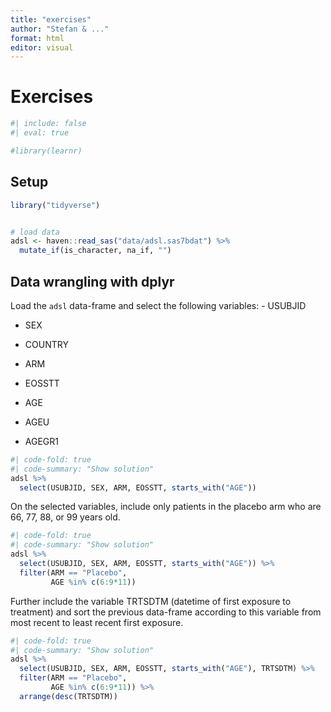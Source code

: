 ```yaml
---
title: "exercises"
author: "Stefan & ..."
format: html
editor: visual
---
```


# Exercises

```r
#| include: false
#| eval: true

#library(learnr)
```

## Setup

```r
library("tidyverse")


# load data
adsl <- haven::read_sas("data/adsl.sas7bdat") %>% 
  mutate_if(is_character, na_if, "")
```

## Data wrangling with dplyr

Load the `adsl` data-frame and select the following variables: - USUBJID

-   SEX

-   COUNTRY

-   ARM

-   EOSSTT

-   AGE

-   AGEU

-   AGEGR1

```r
#| code-fold: true
#| code-summary: "Show solution"
adsl %>% 
  select(USUBJID, SEX, ARM, EOSSTT, starts_with("AGE"))

```

On the selected variables, include only patients in the placebo arm who are 66, 77, 88, or 99 years old.

```r
#| code-fold: true
#| code-summary: "Show solution"
adsl %>% 
  select(USUBJID, SEX, ARM, EOSSTT, starts_with("AGE")) %>% 
  filter(ARM == "Placebo",
         AGE %in% c(6:9*11))
```

Further include the variable TRTSDTM (datetime of first exposure to treatment) and sort the previous data-frame according to this variable from most recent to least recent first exposure.

```r
#| code-fold: true
#| code-summary: "Show solution"
adsl %>% 
  select(USUBJID, SEX, ARM, EOSSTT, starts_with("AGE"), TRTSDTM) %>% 
  filter(ARM == "Placebo",
         AGE %in% c(6:9*11)) %>% 
  arrange(desc(TRTSDTM))
```

<!-- multiple choice could be used if we chose to do a learnr app... -->

<!-- ```{r select, echo=FALSE} -->

<!-- question("Which callS within `select()` allow us to select the variables `STUDYID`, `SUBJID`, and `USUBJID`", -->

<!--   answer("starts_with(\"ID\")"), -->

<!--   answer("ends_with(\"ID\")"), correct = TRUE, -->

<!--   answer("STUDYID, ends_with(\"SUBJID\")", correct = TRUE), -->

<!--   answer("STUDYID, SUBJID, USUBJID", correct = TRUE) -->

<!-- ) -->

<!-- ``` -->
